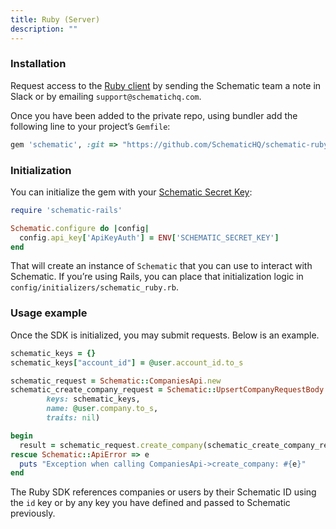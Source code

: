 ```yaml
---
title: Ruby (Server)
description: ""
---
```


### Installation

Request access to the [Ruby client](https://github.com/schematichq/schematic-ruby) by sending the Schematic team a note in Slack or by emailing `support@schematichq.com`.

Once you have been added to the private repo, using bundler add the following line to your project’s `Gemfile`:

```ruby
gem 'schematic', :git => "https://github.com/SchematicHQ/schematic-ruby.git", ref: '6a696ab0a98bea5312ea2447192e560d8e06ce54'
```

### Initialization

You can initialize the gem with your [Schematic Secret Key](/quickstart#create-an-api-key):

```ruby
require 'schematic-rails'

Schematic.configure do |config|
  config.api_key['ApiKeyAuth'] = ENV['SCHEMATIC_SECRET_KEY']
end
```

That will create an instance of `Schematic` that you can use to interact with Schematic. If you’re using Rails, you can place that initialization logic in `config/initializers/schematic_ruby.rb`.

### Usage example

Once the SDK is initialized, you may submit requests. Below is an example.

```ruby
schematic_keys = {}
schematic_keys["account_id"] = @user.account_id.to_s

schematic_request = Schematic::CompaniesApi.new
schematic_create_company_request = Schematic::UpsertCompanyRequestBody.new(
        keys: schematic_keys,
        name: @user.company.to_s,
        traits: nil)

begin
  result = schematic_request.create_company(schematic_create_company_request)
rescue Schematic::ApiError => e
  puts "Exception when calling CompaniesApi->create_company: #{e}"
end
```

The Ruby SDK references companies or users by their Schematic ID using the `id` key or by any key you have defined and passed to Schematic previously.
